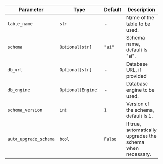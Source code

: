 | Parameter             | Type               | Default | Description                                                |
| --------------------- | ------------------ | ------- | ---------------------------------------------------------- |
| `table_name`          | `str`              | -       | Name of the table to be used.                              |
| `schema`              | `Optional[str]`    | `"ai"`  | Schema name, default is "ai".                              |
| `db_url`              | `Optional[str]`    | -  | Database URL, if provided.                                 |
| `db_engine`           | `Optional[Engine]` | -  | Database engine to be used.                                |
| `schema_version`      | `int`              | `1`     | Version of the schema, default is 1.                       |
| `auto_upgrade_schema` | `bool`             | `False` | If true, automatically upgrades the schema when necessary. |
